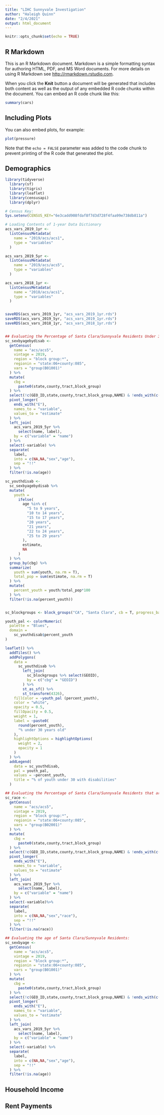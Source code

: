 ```yaml
---
title: "LIHC Sunnyvale Investigation"
author: "Haleigh Quinn"
date: "2/4/2021"
output: html_document
---
```


```r
knitr::opts_chunk$set(echo = TRUE)
```

## R Markdown

This is an R Markdown document. Markdown is a simple formatting syntax for authoring HTML, PDF, and MS Word documents. For more details on using R Markdown see <http://rmarkdown.rstudio.com>.

When you click the **Knit** button a document will be generated that includes both content as well as the output of any embedded R code chunks within the document. You can embed an R code chunk like this:

```r
summary(cars)
```

## Including Plots

You can also embed plots, for example:

```r
plot(pressure)
```

Note that the `echo = FALSE` parameter was added to the code chunk to prevent printing of the R code that generated the plot.


## Demographics 
```r
library(tidyverse)
  library(sf)
  library(tigris)
  library(leaflet)
  library(censusapi)
  library(dplyr)

# Census Key: 
Sys.setenv(CENSUS_KEY="6e3cadd908fdaf8f7d3d728f4faa99e738db811a")

# Loading Contents of 1-year Data Dictionary
acs_vars_2019_1yr <-
  listCensusMetadata(
    name = "2019/acs/acs1",
    type = "variables"
  )

acs_vars_2019_5yr <-
  listCensusMetadata(
    name = "2019/acs/acs5",
    type = "variables"
  )

acs_vars_2018_1yr <- 
  listCensusMetadata(
    name = "2018/acs/acs1",
    type = "variables"
  )


saveRDS(acs_vars_2019_1yr, "acs_vars_2019_1yr.rds")
saveRDS(acs_vars_2019_5yr, "acs_vars_2019_1yr.rds")
saveRDS(acs_vars_2018_1yr, "acs_vars_2018_1yr.rds")


## Evaluating the Percentage of Santa Clara/Sunnyvale Residents Under 30 living with disabilties:
sc_sexbyagebydisab <-
  getCensus(
    name = "acs/acs5",
    vintage = 2019,
    region = "block group:*", 
    regionin = "state:06+county:085",
    vars = "group(B01001)"
  ) %>%
  mutate(
    cbg =
      paste0(state,county,tract,block_group)
  ) %>% 
  select(!c(GEO_ID,state,county,tract,block_group,NAME) & !ends_with(c("EA","MA","M"))) %>%
  pivot_longer(
    ends_with("E"),
    names_to = "variable",
    values_to = "estimate"
  ) %>%
  left_join(
    acs_vars_2019_5yr %>% 
      select(name, label), 
    by = c("variable" = "name")
  ) %>% 
  select(-variable) %>% 
  separate(
    label,
    into = c(NA,NA,"sex","age"),
    sep = "!!"
  ) %>% 
  filter(!is.na(age))

sc_youthdisab <- 
  sc_sexbyagebydisab %>% 
  mutate(
    youth = 
      ifelse(
        age %in% c(
          "5 to 9 years",
          "10 to 14 years",
          "15 to 17 years",
          "20 years",
          "21 years",
          "22 to 24 years",
          "25 to 29 years"
        ),
        estimate,
        NA
      )
  ) %>% 
  group_by(cbg) %>% 
  summarize(
    youth = sum(youth, na.rm = T),
    total_pop = sum(estimate, na.rm = T)
  ) %>% 
  mutate(
    percent_youth = youth/total_pop*100
  ) %>% 
  filter(!is.na(percent_youth))


sc_blockgroups <- block_groups("CA", "Santa Clara", cb = T, progress_bar = F)

youth_pal <- colorNumeric(
  palette = "Blues",
  domain = 
    sc_youthdisab$percent_youth
)

leaflet() %>% 
  addTiles() %>% 
  addPolygons(
    data = 
      sc_youthdisab %>% 
        left_join(
          sc_blockgroups %>% select(GEOID), 
          by = c("cbg" = "GEOID")
        ) %>% 
        st_as_sf() %>% 
        st_transform(4326),
    fillColor = ~youth_pal (percent_youth),
    color = "white",
    opacity = 0.5,
    fillOpacity = 0.5,
    weight = 1,
    label = ~paste0(
      round(percent_youth), 
      "% under 30 years old"
    ),
    highlightOptions = highlightOptions(
      weight = 2,
      opacity = 1
    )
  ) %>% 
  addLegend(
    data = sc_youthdisab,
    pal = youth_pal,
    values = ~percent_youth,
    title = "% of youth under 30 with disabilities"
  )

## Evaluating the Percentage of Santa Clara/Sunnyvale Residents that are BIPOC: 
sc_race <-
  getCensus(
    name = "acs/acs5",
    vintage = 2019,
    region = "block group:*", 
    regionin = "state:06+county:085",
    vars = "group(B02001)"
  ) %>%
  mutate(
    cbg =
      paste0(state,county,tract,block_group)
  ) %>% 
  select(!c(GEO_ID,state,county,tract,block_group,NAME) & !ends_with(c("EA","MA","M"))) %>%
  pivot_longer(
    ends_with("E"),
    names_to = "variable",
    values_to = "estimate"
  ) %>%
  left_join(
    acs_vars_2019_5yr %>% 
      select(name, label), 
    by = c("variable" = "name")
  ) %>%
  select(-variable)%>%
  separate(
    label,
    into = c(NA,NA,"sex","race"),
    sep = "!!"
  ) %>% 
  filter(!is.na(race))

## Evaluating the age of Santa Clara/Sunnyvale Residents: 
sc_sexbyage <-
  getCensus(
    name = "acs/acs5",
    vintage = 2019,
    region = "block group:*", 
    regionin = "state:06+county:085",
    vars = "group(B01001)"
  ) %>%
  mutate(
    cbg =
      paste0(state,county,tract,block_group)
  ) %>% 
  select(!c(GEO_ID,state,county,tract,block_group,NAME) & !ends_with(c("EA","MA","M"))) %>%
  pivot_longer(
    ends_with("E"),
    names_to = "variable",
    values_to = "estimate"
  ) %>%
  left_join(
    acs_vars_2019_5yr %>% 
      select(name, label), 
    by = c("variable" = "name")
  ) %>% 
  select(-variable) %>% 
  separate(
    label,
    into = c(NA,NA,"sex","age"),
    sep = "!!"
  ) %>% 
  filter(!is.na(age))

```
## Household Income 
## Rent Payments 
